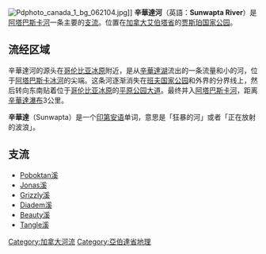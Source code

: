 [[File:Pdphoto_canada_1_bg_062104.jpg|thumb]]]]
'''辛華達河'''（英語：'''Sunwapta River'''）是[[阿塔巴斯卡河|阿塔巴斯卡河]]一条主要的[[支流|支流]]。位置在[[加拿大|加拿大]][[艾伯塔省|艾伯塔省]]的[[贾斯珀国家公园|贾斯珀国家公园]]。

==流经区域==
辛華達河的源头在[[哥伦比亚冰原|哥伦比亚冰原]]附近，是从[[辛華達湖|辛華達湖]]流出的一条流量和小的河，位于[[阿塔巴斯卡冰河|阿塔巴斯卡冰河]]的尖端。这条河逐渐消失在[[班夫国家公园|班夫国家公园]]和外界的分界线上，然后转向东南贴着位于[[哥伦比亚冰原|哥伦比亚冰原]]的[[平原公园大道|平原公园大道]]。最终并入[[阿塔巴斯卡河|阿塔巴斯卡河]]，距离[[辛華達瀑布|辛華達瀑布]]3公里。

'''辛華達'''（Sunwapta）是一个[[印第安语|印第安语]]单词，意思是「狂暴的河」或者「正在放射的波浪」。

==支流==
* [[Poboktan溪|Poboktan溪]]
* [[Jonas溪|Jonas溪]]
* [[Grizzly溪|Grizzly溪]]
* [[Diadem溪|Diadem溪]]
* [[Beauty溪|Beauty溪]]
* [[Tangle溪|Tangle溪]]

{{DEFAULTSORT:Sunwapta}}
[[Category:加拿大河流|Category:加拿大河流]]
[[Category:亞伯達省地理|Category:亞伯達省地理]]